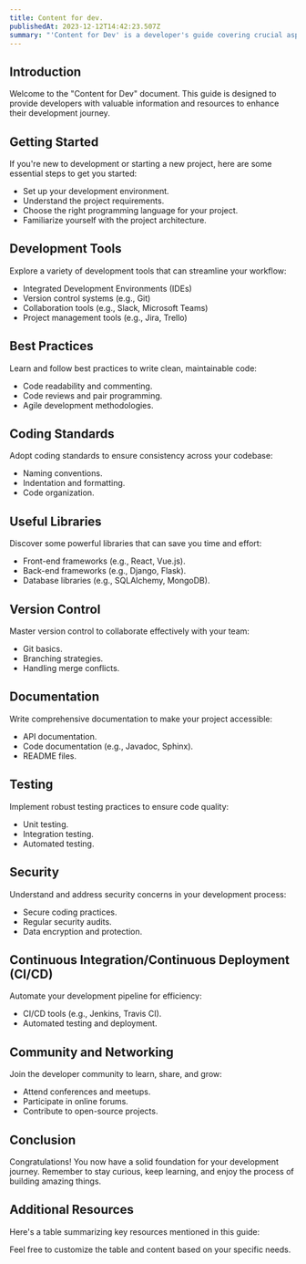 ```yaml
---
title: Content for dev.
publishedAt: 2023-12-12T14:42:23.507Z
summary: "'Content for Dev' is a developer's guide covering crucial aspects like setting up, tools, coding standards, libraries, version control, documentation, testing, security, and CI/CD. Emphasizing best practices and community engagement, the guide encourages continuous learning. The conclusion celebrates foundational knowledge, and a resource table facilitates easy reference."
---
```


## Introduction

Welcome to the "Content for Dev" document. This guide is designed to provide developers with valuable information and resources to enhance their development journey.

## Getting Started

If you're new to development or starting a new project, here are some essential steps to get you started:

- Set up your development environment.
- Understand the project requirements.
- Choose the right programming language for your project.
- Familiarize yourself with the project architecture.

## Development Tools

Explore a variety of development tools that can streamline your workflow:

- Integrated Development Environments (IDEs)
- Version control systems (e.g., Git)
- Collaboration tools (e.g., Slack, Microsoft Teams)
- Project management tools (e.g., Jira, Trello)

## Best Practices

Learn and follow best practices to write clean, maintainable code:

- Code readability and commenting.
- Code reviews and pair programming.
- Agile development methodologies.

## Coding Standards

Adopt coding standards to ensure consistency across your codebase:

- Naming conventions.
- Indentation and formatting.
- Code organization.

## Useful Libraries

Discover some powerful libraries that can save you time and effort:

- Front-end frameworks (e.g., React, Vue.js).
- Back-end frameworks (e.g., Django, Flask).
- Database libraries (e.g., SQLAlchemy, MongoDB).

## Version Control

Master version control to collaborate effectively with your team:

- Git basics.
- Branching strategies.
- Handling merge conflicts.

## Documentation

Write comprehensive documentation to make your project accessible:

- API documentation.
- Code documentation (e.g., Javadoc, Sphinx).
- README files.

## Testing

Implement robust testing practices to ensure code quality:

- Unit testing.
- Integration testing.
- Automated testing.

## Security

Understand and address security concerns in your development process:

- Secure coding practices.
- Regular security audits.
- Data encryption and protection.

## Continuous Integration/Continuous Deployment (CI/CD)

Automate your development pipeline for efficiency:

- CI/CD tools (e.g., Jenkins, Travis CI).
- Automated testing and deployment.

## Community and Networking

Join the developer community to learn, share, and grow:

- Attend conferences and meetups.
- Participate in online forums.
- Contribute to open-source projects.

## Conclusion

Congratulations! You now have a solid foundation for your development journey. Remember to stay curious, keep learning, and enjoy the process of building amazing things.

## Additional Resources

Here's a table summarizing key resources mentioned in this guide:

<Table
  headers={['Resource', 'Description']}
  rows={[
    ['Integrated Development Environments (IDEs)', 'Tools that provide a comprehensive development environment.'],
    ['Git', 'Distributed version control system.'],
    ['Slack, Microsoft Teams', 'Collaboration tools for communication within teams.'],
    ['Jira, Trello', 'Project management tools to track and manage tasks.'],
    ['React, Vue.js', 'Front-end frameworks for building user interfaces.'],
    ['Django, Flask', 'Back-end frameworks for building web applications.'],
    ['SQLAlchemy, MongoDB', 'Database libraries for interacting with databases.'],
    ['Jenkins, Travis CI', 'CI/CD tools for automating the development pipeline.'],
  ]}
/>

Feel free to customize the table and content based on your specific needs.
